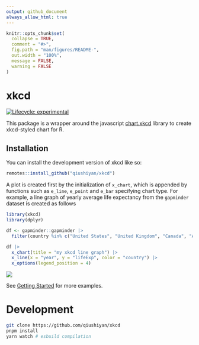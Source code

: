 ```yaml
---
output: github_document
always_allow_html: true
---
```


<!-- README.md is generated from README.Rmd. Please edit that file -->

```r
knitr::opts_chunk$set(
  collapse = TRUE,
  comment = "#>",
  fig.path = "man/figures/README-",
  out.width = "100%",
  message = FALSE,
  warning = FALSE
)
```



# xkcd

<!-- badges: start -->
[![Lifecycle: experimental](https://img.shields.io/badge/lifecycle-experimental-orange.svg)](https://lifecycle.r-lib.org/articles/stages.html#experimental)
<!-- badges: end -->

This package is a wrapper around the javascript [chart.xkcd](https://github.com/timqian/chart.xkcd) library to create xkcd-styled chart for R.

## Installation

You can install the development version of xkcd like so:

``` r
remotes::install_github("qiushiyan/xkcd")
```

A plot is created first by the initialization of `x_chart`, which is appended by functions such as `e_line`, `e_point` and `e_bar` specifying chart type. For example, a line graph of yearly average life expectancy from the `gapminder` dataset is created as follows

```r
library(xkcd)
library(dplyr)

df <- gapminder::gapminder |>
  filter(country %in% c("United States", "United Kingdom", "Canada", "Australia"))

df |>
  x_chart(title = "my xkcd line graph") |>
  x_line(x = "year", y = "lifeExp", color = "country") |>
  x_options(legend_position = 4)
```

![](https://raw.githubusercontent.com/qiushiyan/xkcd/ead8301562604bff5a98f62be6efa52008ac0cb3/screenshots/readme-line.png)



See  [Getting Started](https://qiushiyan.github.io/xkcd/articles/xkcd.html) for more examples.




# Development


```bash
git clone https://github.com/qiushiyan/xkcd
pnpm install
yarn watch # esbuild compilation
```
